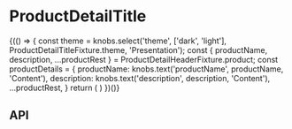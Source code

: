 
<Meta
  title="Components/ProductDetailHeader/ProductDetailTitle"
  component={ProductDetailTitle}
/>

# ProductDetailTitle

<Preview>
  <Story name="Base component">
    {(() => {
      const theme = knobs.select('theme', ['dark', 'light'], ProductDetailTitleFixture.theme, 'Presentation');
      const { productName, description, ...productRest } = ProductDetailHeaderFixture.product;
      const productDetails = {
        productName: knobs.text('productName', productName, 'Content'),
        description: knobs.text('description', description, 'Content'),
        ...productRest,
      }
      return (
        <ProductDetailContextProvider product={productDetails}>
          <ProductDetailTitle
            className={ProductDetailTitleFixture.className}
            id={ProductDetailTitleFixture.id}
            theme={theme}
          />
        </ProductDetailContextProvider>
      )
    })()}
  </Story>
</Preview>

## API

<Props of={ProductDetailTitle} />
